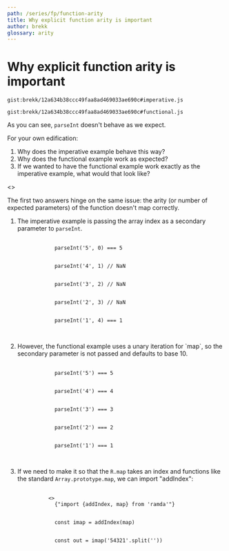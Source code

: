 ```yaml
---
path: /series/fp/function-arity
title: Why explicit function arity is important
author: brekk
glossary: arity
---
```



# Why explicit function arity is important

`gist:brekk/12a634b38ccc49faa8ad469033ae690c#imperative.js`

`gist:brekk/12a634b38ccc49faa8ad469033ae690c#functional.js`

As you can see, `parseInt` doesn't behave as we expect.

For your own edification:

1. Why does the imperative example behave this way?
2. Why does the functional example work as expected?
3. If we wanted to have the functional example work exactly as the imperative example, what would that look like?

<Reveal>
   <>
    <p>The first two answers hinge on the same issue: the arity (or number of expected parameters) of the function doesn't map correctly. </p>
    <ol>
      <li>
        The imperative example is passing the array index as a secondary parameter to <code>parseInt</code>.
        <pre>
          <code>
            parseInt('5', 0) === 5
            <br />
            parseInt('4', 1) // NaN
            <br />
            parseInt('3', 2) // NaN
            <br />
            parseInt('2', 3) // NaN
            <br />
            parseInt('1', 4) === 1
          </code>
        </pre>
      </li>
      <li>
        However, the functional example uses a unary iteration for `map`, so the secondary parameter is not passed and defaults to base 10.
        <pre>
          <code>
            parseInt('5') === 5
            <br />
            parseInt('4') === 4
            <br />
            parseInt('3') === 3
            <br />
            parseInt('2') === 2
            <br />
            parseInt('1') === 1
          </code>
        </pre>
      </li>
      <li>
        If we need to make it so that the <code>R.map</code> takes an index and functions like the standard <code>Array.prototype.map</code>, we can import "addIndex":
        <pre>
        <code>
          <>
            {"import {addIndex, map} from 'ramda'"}
            <br />
            const imap = addIndex(map)
            <br />
            const out = imap('54321'.split(''))
          </>
        </code>
        </pre>
      </li>
    </ol>
  </>
</Reveal>

